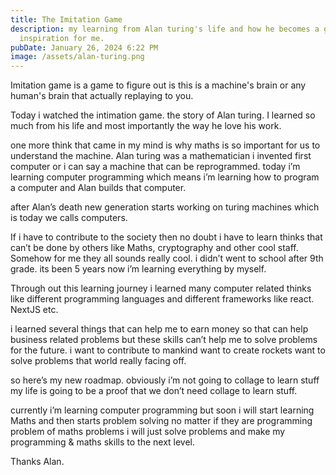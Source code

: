 ```yaml
---
title: The Imitation Game
description: my learning from Alan turing's life and how he becomes a great
  inspiration for me.
pubDate: January 26, 2024 6:22 PM
image: /assets/alan-turing.png
---
```

Imitation game is a game to figure out is this is a machine's brain or any human's brain that actually replaying to you.

Today i watched the intimation game. the story of Alan turing. I learned so much from his life and most importantly the way he love his work.

one more think that came in my mind is why maths is so important for us to understand the machine. Alan turing was a mathematician i invented first computer or i can say a machine that can be reprogrammed. today i’m learning computer programming which means i’m learning how to program a computer and Alan builds that computer.



after Alan’s death new generation starts working on turing machines which is today we calls computers.

If i have to contribute to the society then no doubt i have to learn thinks that can’t be done by others like Maths, cryptography and other cool staff. Somehow for me they all sounds really cool. i didn’t went to school after 9th grade. its been 5 years now i’m learning everything by myself.



Through out this learning journey i learned many computer related thinks like different programming languages and different frameworks like react. NextJS etc.



i learned several things that can help me to earn money so that can help business related problems but these skills can’t help me to solve problems for the future. i want to contribute to mankind want to create rockets want to solve problems that world really facing off.

so here’s my new roadmap. obviously i’m not going to collage to learn stuff my life is going to be a proof that we don’t need collage to learn stuff.

currently i’m learning computer programming but soon i will start learning Maths and then starts problem solving no matter if they are programming problem of maths problems i will just solve problems and make my programming & maths skills to the next level.



Thanks Alan.